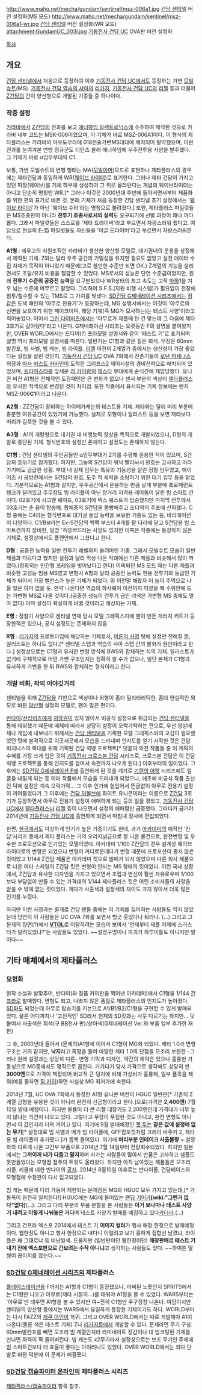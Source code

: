 http://www.mahq.net/mecha/gundam/sentinel/msz-006a1.jpg
[[건담 센티넬]] 버전 설정화(MS 모드)
http://www.mahq.net/mecha/gundam/sentinel/msz-006a1-wr.jpg
[[건담 센티넬]] 버전 설정화(WR 모드)
attachment:GundamUC_003l.jpg
[[기동전사 건담 UC]] OVA판 버전 설정화

[[목차]]

== 개요 ==
[[건담 센티넬]]에서 처음으로 등장하여 이후 [[기동전사 건담 UC]]에서도 등장하는 가변 [[모빌슈트]](MS). [[기동전사 건담 역습의 샤아]]의 [[리가지]], [[기동전사 건담 UC]]의 [[리젤]] 등과 더불어 [[Z건담]]의 간이 양산형으로 개발된 기종들 중 하나이다.

=== 작중 설정 ===
[[카라바]]에서 [[Z건담]]의 전과를 보고 [[애너하임 일렉트로닉스]]에 수주하여 제작한 것으로 카라바 내부 코드는 MSK-006이었으며, 이 기체가 바로 MSZ-006A1이다. 이 형식의 제타플러스는 카라바의 아우도무라에 018전술가변MS대대에 배치되어 활약했으며, 이런 전과를 눈여겨본 연방 정규군도 티탄즈 몰래 애너하임에 우주전투용 사양을 발주했다. 그 기체가 바로 α임무부대의 C1.

보통, 가변 모빌슈트의 변형 형태는 MA([[모빌아머]])모드로 표현하나 제타플러스의 경우에는 제타건담과 동일하게 WR([[웨이브 라이더]])로 표기한다. 그러나 제타 건담이 가지고 있던 파장(웨이브)를 기체 하부에 생성하여 그 위로 올라탄다는 개념의 웨이브라이더는 아니고 단순히 명칭만 WR.[* 그러나 이것은 2000년대 후반에 들어서면서부터 제품화를 위한 편의 표기로 바뀐 것. 본래 기체가 처음 등장한 건담 센티넬 초기 설정에서는 '[[웨이브 라이더]]'가 아닌 '웨이브 슈터'라는 명칭으로 불려졌다.]
또한, 제타플러스 파일럿들은 MS조종만이 아니라 '''전투기 조종사로서의 실력'''도 요구되기에 선발 과정이 꽤나 까다롭다. 그래서 파일럿들은 스스로를 '제타 드라이버'라고 부르면서 자랑스러워 했다고. 여담으로 현실의 [[F-15]] 파일럿들도 자신들을 '이글 드라이버'라고 부르면서 자랑스러워한다.

'''A1형''' :  에우고의 지원조직인 카라바가 생산한 양산형 모델로, 대기권내의 운용을 상정해서 제작된 기체. Z와는 달리 우주 공간의 기밀성을 유지할 필요도 없었고 실전 데이터 수집 자체가 목적이 아니었기 때문에(고로 쓸만한 수준만 되면 OK.) Z계열의 기능을 살리면서도 조달/유지 비용을 절감할 수 있었다.
MS로서의 성능은 단연 수준급이었지만, 원래 '''전투기 수준의 공중전 능력'''을 요구받았으나 WR상태의 최고 속도는 고작 [[마하]]1을 겨우 넘는 수준에 머무르고 말았다. 그리하여 S.F.S.(지원 비행 시스템)가 필요없이 전장에 침투/철수할 수 있는 TMS로 그 가치를 빛냈다. [[SD건담 G제네레이션 시리즈]]에서는 [[짐]]같은 도색 패턴의 '아무로 전용기'가 등장하는데, MG 설명서에서는 이것이 '아무로의 신변을 보호하기 위한 페이크이며, 해당 기체(즉 MG가 묘사하는)는 테스트 사양'이라고 적어놓았다. 이어서 [[그린 다이버즈]]에서는 '아무로가 제플에 탄 건 맞는데 그 다음에 제타 3호기로 갈아탔다'라고 나온다. G제네레이선 시리즈는 오랫동안 F의 설명을 붙여왔지만, OVER WORLD에서는 드디어(?) 프라모델 설명서와 같이 '테스트 기'로 표기되며 설명 역시 프라모델 설명서를 따른다. 일반기는 C1형과 같은 짙은 회색. 무장은 60mm발칸포, 빔 사벨, 빔 캐논, 빔 라이플.
[[리젤]] 이전의 Z계열기 중에서는 생산성이 가장 좋았다는 설정을 살린 것인지, [[기동전사 건담 UC]] OVA 7화에서 잔존기들이 [[로난 마세나스]] 의장과 [[마사 비스트 카바인]]이 도착한 그리프스2 제어시설의 경비전력으로 배치되어 있었으며, [[트라이스타]]를 앞세운 [[라 카이람]]의 [[제스타]] 부대에게 순식간에 제압당했다.
유니콘 버전 A1형은 전체적인 도장패턴은 큰 변화가 없으나 센서 부분의 색상이 [[델타플러스]]와 유사한 적색으로 변경된 것이 차이점. 또한 작중에서 표시되는 기체 정보에는 왠지 MSZ-006'''C1'''이라고 나온다.

'''A2형''' :  ZZ건담이 장비하는 하이메가캐논의 테스트용 기체. 제타와는 달리 머리 부분에 충분한 여유공간이 있었기에 가능했다. 실제로 모형이나 일러스트 등을 보면 제타보다 머리가 길쭉한 것을 볼 수 있다.

'''A3형''' :  A1의 개량형으로 대기권 내 비행능력 향상을 목적으로 개발되었으나, D형의 개발로 중단된 기체. 형식번호와 설정만 존재하고 설정도는 존재하지 않는다.

'''C1형''' :  건담 센티넬의 주인공들인 α임무부대가 2기를 수령해 운용한 적이 있으며, S건담의 호위기로 참가했다. 하지만, 그놈의 S건담이 워낙 빨라놔서 원호는 고사하고 따라가기에도 급급한 상황. 부대 내 실제 임무는 특유의 기동성을 살린 정찰 임무였고, 에이어즈 시 공방전에서는 S건담의 원호, 도주 적 세력을 소탕하기 위한 대기 임무 등을 맡았다.
기본적으로는 A1형과 같지만, 우주공간에서 운용하는 만큼 날개 부분에 프로페런트 탱크가 달려있고 주무장도 빔 라이플이 아닌 장거리 저격용 레이돔이 달린 빔 스마트 건이다. 02호기에 시그맨 쉐이드, 03호기에 텍스 웨스트가 탑승했지만 마지막 전투에서 03호기는 춘 융이 탑승해. 합체중의 S건담을 몸빵해주고 조디악의 주포에 산화했다.
C형 중에는 C4라는 형식번호로 대기권 돌입 능력을 보유한 기종도 있는 등, 바리에이션이 다양하다. C1/Bst라는 Ex-S건담의 백팩 부스터 4개를 팔 다리에 달고 S건담용 빔 스마트건까지 장비한, 일명 '''허밍버드''라는 사양도 있지만 이쪽은 작중에는 등장하지 않은 기체로, 설정상에서도 플랜안에서 그쳤다고 한다.

'''D형''' :  공중전 능력을 일반 전투기 레벨까지 올려버린 기종. 그래서 모빌슈트 모습이 일반 제플과 다르다고 했지만 설정과 달리 막상 나온 작례에선 다른 제플과 비슷해서 많이 까였다.(정확히는 인간형 프레임을 벗어났다고 한다) 어찌되던 MS 모드 때는 다른 제플과 비슷한 고성능 범용 MS였고 변형시 A형과 달리 공중전 능력도 현용 전투기와 동급인 기체가 되어서 가장 밸런스가 높은 기체가 되었다. 뭐 이런말 해봤자 이 놈이 주역으로 나올 일은 아마 없을 듯. 만약 나온다면 역습의 하사웨이 이전까지 따졌을 때 수위안에 드는 가변형 MS로 나올 것이다.(공중전 성능이 전투기 급인 녀석은 가변형 MS 중에도 얼마 없다) 아마 설정이 확실하게 바뀔 것이라고 예상되는 기체.

'''E형''' : 정찰기 사양으로 센티넬 연재 당시 모델 그래픽스지에 팬이 만든 개러지 키트가 등장한적은 있으나, 공식 설정도는 존재하지 않음

'''R형''' : [[리가지]]의 프로토타입에 해당하는 기체로서, [[어른의 사정]] 탓에 설정만 전해질 뿐, 일러스트는 하나도 없다.[* 센티넬 스탭과 역습의 샤아 스탭 간의 불화가 원인이라고 한다.]
설정상으로는 C1형과 유사한 변형 방식에 BWS와 합체하는 식의 기체. 일러스트가 없기에 구체적으로 어떤 가변 구조인지는 정확히 알 수가 없으나, 일단 본체가 C1형과 유사하게 가변을 한 뒤 BWS와 합체하는 형식이라고 한다.
=== 개발 비화, 작외 이야깃거리 ===
센티넬을 위해 [[Z건담]]을 기반으로 색상이나 외형이 좀더 밀리터리틱한, 좀더 현실적인 외모로 바뀐 [[양산형]] 설정의 모델로, 팬이 많은 편이다.

[[반다이]]/[[선라이즈]]에게 [[저작권]]이 있지 않아서 비공식 설정으로 취급되는 [[건담 센티넬]]을 통해 데뷔했기 때문에 매체에 따라서 상당히 설정이 오락가락하는 편으로, 우선 영상매체나 게임에 내보내기 위해서는 [[건담 센티넬]]을 기획한 모델 그래픽스와의 교섭이 필요했었던 탓에 본격적으로 이곳저곳에서 모습을 드러내며 인지도를 얻기 시작한 것은 건담 비지니스의 확대를 위해 기획된 건담 빅뱅 프로젝트[* 덧붙여 외전 작품들 중 이 계획의 수혜를 가장 크게 입은 것이 [[기동전사 크로스본 건담]] 시리즈로, 크로스본 건담은 이 건담 빅뱅 프로젝트를 통해 인지도를 얻어서 속편까지 나오게 된다.] 이후부터의 일이었다. 그 후에는 [[SD건담 G제네레이션 F]]에 출연하게 된 것을 계기로 [[기렌의 야망]] 시리즈에도 얼굴을 내밀게 되는 등 여러 작품에서 모습을 드러내게 되었으나, 애초에 비공식 작품 출신인 덕에 설정은 계속 오락가락... 그 이후 인기에 힘입어서 뜬금없이 아무로 전용기 설정이 끼어들었다가 그 이후에는 [[건담 이볼브]]에 화이트 유니콘이라는 이름으로 [[Z건담]] 3호기가 등장하면서 아무로 전용기 설정이 애매하게 되는 등의 일을 겪었고, [[기동전사 건담 UC]]에서 [[델타플러스]]나 [[리젤]] 등이 나오면서 설정의 애매함만 급증했다. 그러다가 급기야 2014년에 [[기동전사 건담 UC]]에 출연하게 되면서 마침내 정사에 편입되었다. 

한편, [[한국]]에서도 이상하게 인기가 높은 기종이기도 한데, 과거 [[아카데미]]의 해적판 '칸담'시리즈 중에서 제타 플러스는 거의 오리지널급으로 잘 나온 물건으로, 완전변형 및 우수한 프로모션으로 인기있는 모델이었다.
아카데미 1/100 Z칸담의 경우 설계상 웨이브라이더로의 변형은 되었으나 변형이 까다로운데다가 변형 때문에 프로포션이 좋지 않은 킷이었고  1/144 Z건담 제품은 아카데미 킷으로 발매가 되지 않았으며 다른 회사 제품으로 나온 여타 스케일의 Z건담 킷은 변형이 안되는 MS 형태의 킷이었다. 이런 국내 상황에서, Z건담과 유사한 디자인을 가지고 있으면서 조립과 변신이 훨씬 자유로우며 1/100보다 부담없이 만들 수 있는 가격대의 1/144 제타플러스 킷은 어린 소비자들의 사랑을 받을 수 밖에 없는 킷이었다. 게다가 사출색과 설정색의 차이도 크지 않아서 더욱 많은 인기를 누렸다. 

하지만 이런 사정과는 별개로 건담 팬들 중에는 이 기체를 싫어하는 사람들도 적지 않았는데 당연히 이 사람들은 UC OVA 7화를 보면서 빙긋 웃었다나 뭐라나. (...) 그리고 그 문제의 장면(?)에서 '''[[VTOL]]'''로 이탈하려는 모습이 보여서 '언제부터 제플 어깨에 스러스터가 달려있었냐?'는 사람들도 있었다. ~~설정구멍이나 파괴가 하루이틀도 아니지만 말이다~~
== 기타 매체에서의 제타플러스 ==
=== 모형화 ===
원작 소설과 발맞추어, 반다이(와 정품 카피판을 찍어낸 아카데미)에서 C1형을 1/144 [[건프라]]로 발매했다. 변형도 되고, 나쁘지 않은 품질로 제타플러스의 인지도가 높아졌다.
[[SD]]화도 되었는데 아무로 탑승기를 기본으로 A1/B1/B2/C1형을 구현할 수 있게 발매되었다. 물론 어디까지나 '고전적인' SD라서 현재의 SD킷과는 사뭇 다르기는 하지만... 덧붙여서 사출색은 회색(구 BB전사 판)/상아색(G제네레이션 Ver.의 부품 일부 추가한 재판) 

그 후, 2000년대 들어서 (문제의)A1형에 이어서 C1형이 MG화 되었다. 제타 1.0과 변형 구조는 거의 같지만, '''낙지'''라고 혹평을 들어 마땅한 제타 1.0의 단점을 모조리 보완한 -그러나 원래 설정과는 상당히 다른- 변형 기믹과 디자인, 약간의 제약은 있으나 훌륭한 가동성으로 MG중에서도 명작으로 꼽힌다. 거기다가 당시 가격으로 생각해도 상당히 싼 '''3000엔'''으로 가격이 책정되어 비교적 큰 덩치에 비해 가성비가 훌륭해, 일부 품목을 제외(예를 들자면 [[짐 카이]])하면 사실상 MG 최저가에 속한다. 

2014년 7월, UC OVA 7화에서 등장한 A1형 유니콘 버전이 HGUC 일반판[* 기존의 Z계열 금형을 유용한 것이 아니라 완전히 신금형이라고 한다.]으로(가격은 '''2,400엔''') 7월 12일 발매 예정이다. 하지만 볼륨이 더 큰 리젤 대장기도 2,200엔인데 가격대가 너무 높지 않냐는 의견이 나오고 있다. 그렇다고 무장이 푸짐한 것도 아니고, 완전 변형도 아니면서 이 값인지라 더욱 까이고 있다. 여기에 9월 발매예정인 [[젯 투]]는 '''같은 값에 설정에 없는 무기'''[* 설정대로 빔 사벨과 메가 빔 라이플에, GFF컴포짓처럼 크레이 바주카 2, 제타용 빔 라이플이 추가됐다.]가 듬뿍 들어있다. 여기에 '''머리부분 인테이크 사출불량''' + 설정화와 다르게 나온 고간부 부품으로 2014년 7월 14일부터 전량회수되었다. 하지만 일본에서는 '''그까이꺼 내가 다듬고 말지'''하며 사가는 사람들이 많아서 반품은 고사하고 샘플도 못만들었다는 모형점 점주의 트윗도 올라왔다. 하지만 아직 남아있는 제품들은 모조리 리콜. 리콜에 대한 반다이의 [http://www.bandai.co.jp/support/faq/201407/detail604.html 공지]. 2014년 8월10일 이후로는 반다이몰, 건담베이스와 모형점에 수정판이 다시 입고되었다. 

빔 캐논 때문에 다리 가동이 제한되는 문제점은 MG와 HGUC 모두 가지고 있는데,[* 가동폭이 완전히 일치한다!] HGUC에는 MG에 들어있는 [[랜딩 기어]]가''' [wiki:"그런거 없다"없다]'''(...). 그리고 다리 부분의 부품 분할을 본 사람들은 '''이거 보나마나 테스트 사양기 내려고 이렇게 나눠놓은 거다'''며 테스트 사양기 발매를 예감하고 있다[[카더라]].(...)

그리고 건프라 엑스포 2014에서 테스트 기 '''이미지 컬러'''가 행사 매장 한정으로 발매예정이다. 웹한정도 아니고 행사 한정으로 내다니 이럴려고 보기 흉하게 접합선 남겼냐, 라이플은 왜 그대로냐 등 비난일색. 드물지만 (일반판이던 웹한정이던) '''매장판매로 테스트 기 내기 전에 엑스포판으로 간보려는 수작 아니냐'''고 생각하는 사람들도 있다. ~~하여튼 말썽이 끊이지를 않는다.~~
=== [[SD건담 G제네레이션 시리즈]]의 제타플러스 ===
[[플레이스테이션]]용 F까지는 A1형과 C1형이 등장했으나, 어찌된 노릇인지 SPRITS에서는 C1형만 나오고 아무로(제타 시절의...)를 태워야 A1형을 볼 수 있었다. WARS부터는 '아무로'만 태우면 A1형을 볼 수 있지만 여~전히 C1형만 주구장창 나온다. 여담이지만 센티넬의 양산형 중에서는 WARS에서 유일하게 등장한 기체이기도 하다. WORLD부터는 다시 FAZZ와 [[제쿠 아인]]이 복귀. 그리고 OVER WORLD에서는 따로 개발해야 A1이 나온다(물론 색은 테스트 기체)
Z나 [[리가지]]등에서 개발할 수 있다. 문제라면 무기 구성. 60mm발칸포를 빼면 모조리 빔 계열인지라 라미네이트 장갑이나 대 빔코팅된 기체를 만나면 화력이 팍 줄어버린다. 빔 캐논도 x2무기라서 설정상으로는 보조 무기인 주제에 빔 스마트건보다 더 효율이 좋다는 아이러니도 있었다. OVER WORLD에서는 죄다 단발로 바뀐 덕분에 이 문제가 해결됐다.

=== [[SD건담 캡슐파이터 온라인]]의 제타플러스 시리즈 ===
[[제타플러스/캡슐파이터]] 항목 참조.
